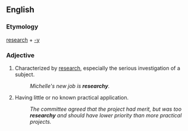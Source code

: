 ==English==

===Etymology===
[[research]] + [[-y]]

===Adjective===
{{en-adj}}

# {{label|en|nonstandard|colloquial|humorous}} Characterized by [[research]], especially the serious investigation of a subject.
#: ''Michelle's new job is '''researchy'''.''
# {{label|en|nonstandard|colloquial|pejorative}} Having little or no known practical application.
#: ''The committee agreed that the project had merit, but was too '''researchy''' and should have lower priority than more practical projects.''